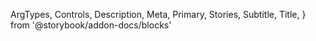   ArgTypes,
  Controls,
  Description,
  Meta,
  Primary,
  Stories,
  Subtitle,
  Title,
} from '@storybook/addon-docs/blocks'


<Meta of={TooltipStories} />

<Title />

<Subtitle />

<Description />

---

## Props

On top of all the props, attributes and event handler you can set on a
`<div />` element, component accepts the following props:

<ArgTypes />

<Stories includePrimary={false} title="Tooltips" />

## Playground

<Primary />

<Controls />
